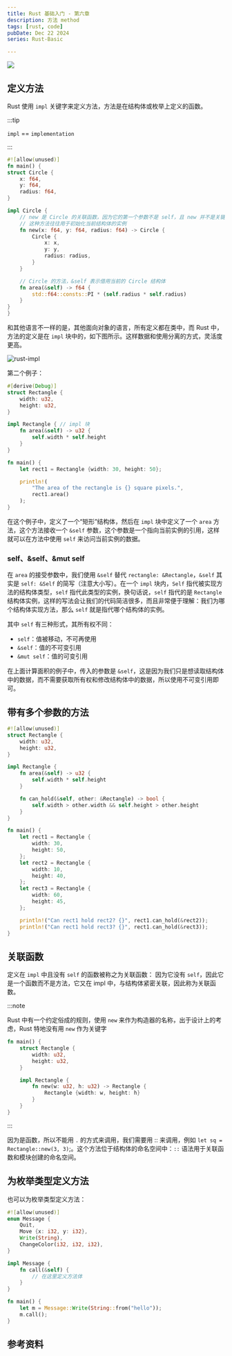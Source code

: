 ```yaml
---
title: Rust 基础入门 - 第六章
description: 方法 method
tags: [rust, code]
pubDate: Dec 22 2024
series: Rust-Basic

---
```



<img
  className="Badges"
  src="https://img.shields.io/badge/Author-WenjieWei-ff69b4?style=for-the-badge&logo=appveyor"
/>

## 定义方法

Rust 使用 `impl` 关键字来定义方法，方法是在结构体或枚举上定义的函数。

:::tip

`impl` == `implementation`

:::

```rust
#![allow(unused)]
fn main() {
struct Circle {
    x: f64,
    y: f64,
    radius: f64,
}

impl Circle {
    // new 是 Circle 的关联函数，因为它的第一个参数不是 self，且 new 并不是关键字
    // 这种方法往往用于初始化当前结构体的实例
    fn new(x: f64, y: f64, radius: f64) -> Circle {
        Circle {
            x: x,
            y: y,
            radius: radius,
        }
    }

    // Circle 的方法，&self 表示借用当前的 Circle 结构体
    fn area(&self) -> f64 {
        std::f64::consts::PI * (self.radius * self.radius)
    }
}
}
```

和其他语言不一样的是，其他面向对象的语言，所有定义都在类中，而 Rust 中，方法的定义是在 `impl` 块中的，如下图所示。这样数据和使用分离的方式，灵活度更高。

![rust-impl](./assets/rust-impl.png)

第二个例子：

```rust
#[derive(Debug)]
struct Rectangle {
    width: u32,
    height: u32,
}

impl Rectangle { // impl 块
    fn area(&self) -> u32 {
        self.width * self.height
    }
}

fn main() {
    let rect1 = Rectangle {width: 30, height: 50};

    println!(
        "The area of the rectangle is {} square pixels.",
        rect1.area()
    );
}

```

在这个例子中，定义了一个“矩形”结构体，然后在 `impl` 块中定义了一个 `area` 方法，这个方法接收一个 `&self` 参数，这个参数是一个指向当前实例的引用，这样就可以在方法中使用 `self` 来访问当前实例的数据。

### self、&self、&mut self

在 `area` 的接受参数中，我们使用 `&self` 替代 `rectangle: &Rectangle`，`&self` 其实是 `self: &Self` 的简写（注意大小写）。在一个 `impl` 块内，`Self` 指代被实现方法的结构体类型，`self` 指代此类型的实例，换句话说，`self` 指代的是 `Rectangle` 结构体实例，这样的写法会让我们的代码简洁很多，而且非常便于理解：我们为哪个结构体实现方法，那么 `self` 就是指代哪个结构体的实例。

其中 `self` 有三种形式，其所有权不同：

- `self`：值被移动，不可再使用
- `&self`：值的不可变引用
- `&mut self`：值的可变引用

在上面计算面积的例子中，传入的参数是 `&self`，这是因为我们只是想读取结构体中的数据，而不需要获取所有权和修改结构体中的数据，所以使用不可变引用即可。

## 带有多个参数的方法

```rust
#![allow(unused)]
struct Rectangle {
    width: u32,
    height: u32,
}

impl Rectangle {
    fn area(&self) -> u32 {
        self.width * self.height
    }

    fn can_hold(&self, other: &Rectangle) -> bool {
        self.width > other.width && self.height > other.height
    }
}

fn main() {
    let rect1 = Rectangle {
        width: 30,
        height: 50,
    };
    let rect2 = Rectangle {
        width: 10,
        height: 40,
    };
    let rect3 = Rectangle {
        width: 60,
        height: 45,
    };

    println!("Can rect1 hold rect2? {}", rect1.can_hold(&rect2));
    println!("Can rect1 hold rect3? {}", rect1.can_hold(&rect3));
}
```

## 关联函数

定义在 `impl` 中且没有 `self` 的函数被称之为关联函数： 因为它没有 `self`，因此它是一个函数而不是方法，它又在 impl 中，与结构体紧密关联，因此称为关联函数。

:::note

Rust 中有一个约定俗成的规则，使用 `new` 来作为构造器的名称，出于设计上的考虑，Rust 特地没有用 `new` 作为关键字

```rust
fn main() {
    struct Rectangle {
        width: u32,
        height: u32,
    }

    impl Rectangle {
        fn new(w: u32, h: u32) -> Rectangle {
            Rectangle {width: w, height: h}
        }
    }
}
```

:::

因为是函数，所以不能用 `.` 的方式来调用，我们需要用 :: 来调用，例如 `let sq = Rectangle::new(3, 3)`;。这个方法位于结构体的命名空间中：`::` 语法用于关联函数和模块创建的命名空间。

## 为枚举类型定义方法

也可以为枚举类型定义方法：

```rust
#![allow(unused)]
enum Message {
    Quit,
    Move {x: i32, y: i32},
    Write(String),
    ChangeColor(i32, i32, i32),
}

impl Message {
    fn call(&self) {
        // 在这里定义方法体
    }
}

fn main() {
    let m = Message::Write(String::from("hello"));
    m.call();
}
```

## 参考资料
